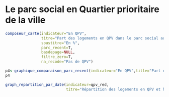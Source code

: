 # Le parc social en Quartier prioritaire de la ville {#qpv}

```r
composeur_carte(indicateur="En QPV",
                titre="Part des logements en QPV dans le parc social au 1er janvier 2018",
                soustitre="En %",
                parc_recent=T,
                basdepage=NULL,
                filtre_zero=T,
                na_recode="Pas de QPV")
```


```r
p4<-graphique_comparaison_parc_recent(indicateur="En QPV",title="Part des logements sociaux en QPV",caption=caption)
p4
```

```r
graph_repartition_par_date(indicateur=qpv_red,
                           titre="Répartition des logements en QPV et hors QPV")
```
